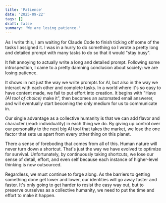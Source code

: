 ```yaml
---
title: 'Patience'
date: '2025-09-22'
tags: []
draft: false
summary: 'We are losing patience.'
---
```


As I write this, I am waiting for Claude Code to finish ticking off some of the tasks I assigned it. I was in a hurry to do something so I wrote a pretty long and detailed prompt with many tasks to do so that it would "stay busy". 

It felt annoying to actually write a long and detailed prompt. Following some introspection, I came to a pretty damning conclusion about society: we are losing patience. 

It shows in not just the way we write prompts for AI, but also in the way we interact with each other and complete tasks. In a world where it's so easy to have content made, we fail to put effort into creation. It begins with "Have *(AI tool of choice)* make it", then becomes an automated email answerer, and will eventually start becoming the only medium for us to communicate in.

Our single advantage as a collective humanity is that we can add flavor and character (read: individuality) in each thing we do. By giving up control over our personality to the next big AI tool that takes the market, we lose the one factor that sets us apart from every other thing on this planet.

There a sense of foreboding that comes from all of this. Human nature will never turn down a shortcut. That's just the way we have evolved to optimize for survival. Unfortunately, by continuously taking shortcuts, we lose our sense of detail, effort, and even self because each instance of higher-level thinking is now outsourced. 

Regardless, we must continue to forge along. As the barriers to getting something done get lower and lower, our identities will go away faster and faster. It's only going to get harder to resist the easy way out, but to preserve ourselves as a collective humanity, we need to put the time and effort to make it happen.